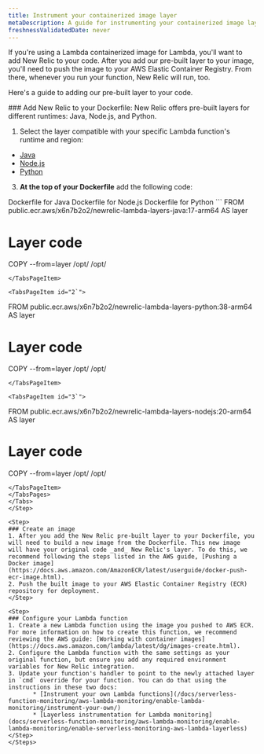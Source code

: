 ```yaml
---
title: Instrument your containerized image layer
metaDescription: A guide for instrumenting your containerized image layer with New Relic.
freshnessValidatedDate: never
---
```


If you're using a Lambda containerized image for Lambda, you'll want to add New Relic to your code. After you add our pre-built layer to your image, you'll need to push the image to your AWS Elastic Container Registry. From there, whenever you run your function, New Relic will run, too. 

Here's a guide to adding our pre-built layer to your code. 

<Steps>
<Step>
### Add New Relic to your Dockerfile:
New Relic offers pre-built layers for different runtimes: Java, Node.js, and Python.

1. Select the layer compatible with your specific Lambda function's runtime and region:
 * [Java](https://gallery.ecr.aws/x6n7b2o2/newrelic-lambda-layers-java)
 * [Node.js](https://gallery.ecr.aws/x6n7b2o2/newrelic-lambda-layers-nodejs) 
 * [Python](https://gallery.ecr.aws/x6n7b2o2/newrelic-lambda-layers-python)
3. **At the top of your Dockerfile** add the following code: 

 <Tabs>
 <TabsBar>
 <TabsBarItem id="1">Dockerfile for Java</TabsBarItem>
 <TabsBarItem id="2">Dockerfile for Node.js</TabsBarItem>
 <TabsBarItem id="3">Dockerfile for Python</TabsBarItem>
 </TabsBar>

 <TabsPages>
 <TabsPageItem id="1`">
 ```
 FROM public.ecr.aws/x6n7b2o2/newrelic-lambda-layers-java:17-arm64 AS layer

 # Layer code
 COPY --from=layer /opt/ /opt/
 ```
 </TabsPageItem>

 <TabsPageItem id="2`">
 ```
 FROM public.ecr.aws/x6n7b2o2/newrelic-lambda-layers-python:38-arm64 AS layer

 # Layer code
 COPY --from=layer /opt/ /opt/
 ```
 </TabsPageItem>

 <TabsPageItem id="3`">
 ```
 FROM public.ecr.aws/x6n7b2o2/newrelic-lambda-layers-nodejs:20-arm64 AS layer

 # Layer code
 COPY --from=layer /opt/ /opt/
 ```
 </TabsPageItem>
 </TabsPages>
</Tabs>
</Step>

<Step>
### Create an image
 1. After you add the New Relic pre-built layer to your Dockerfile, you will need to build a new image from the Dockerfile. This new image will have your original code _and_ New Relic's layer. To do this, we recommend following the steps listed in the AWS guide, [Pushing a Docker image](https://docs.aws.amazon.com/AmazonECR/latest/userguide/docker-push-ecr-image.html).
 2. Push the built image to your AWS Elastic Container Registry (ECR) repository for deployment.
</Step>

<Step>
### Configure your Lambda function
 1. Create a new Lambda function using the image you pushed to AWS ECR. For more information on how to create this function, we recommend reviewing the AWS guide: [Working with container images](https://docs.aws.amazon.com/lambda/latest/dg/images-create.html).
 2. Configure the Lambda function with the same settings as your original function, but ensure you add any required environment variables for New Relic integration.
 3. Update your function's handler to point to the newly attached layer in `cmd` override for your function. You can do that using the instructions in these two docs:
        * [Instrument your own Lambda functions](/docs/serverless-function-monitoring/aws-lambda-monitoring/enable-lambda-monitoring/instrument-your-own/)
        * [Layerless instrumentation for Lambda monitoring](docs/serverless-function-monitoring/aws-lambda-monitoring/enable-lambda-monitoring/enable-serverless-monitoring-aws-lambda-layerless)
</Step>
</Steps>